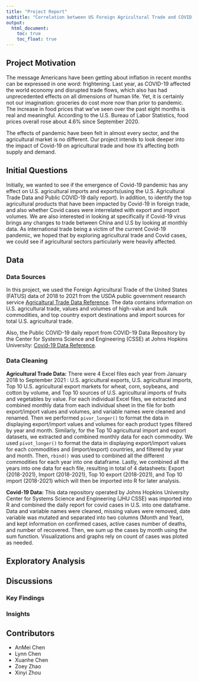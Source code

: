 ```yaml
---
title: "Project Report"
subtitle: "Correlation between US Foreign Agricultural Trade and COVID-19 Impact"
output: 
  html_document:
    toc: true
    toc_float: true
---
```

## Project Motivation
The message Americans have been getting about inflation in recent months can be expressed in one word: frightening. Last year, as COVID-19 affected the world economy and disrupted trade flows, which also has had unprecedented effects on all dimensions of human life. Yet, it is certainly not our imagination: groceries do cost more now than prior to pandemic. The increase in food prices that we’ve seen over the past eight months is real and meaningful. According to the U.S. Bureau of Labor Statistics, food prices overall rose about 4.6% since September 2020. 

The effects of pandemic have been felt in almost every sector, and the agricultural market is no different. Our project intends to look deeper into the impact of Covid-19 on agricultural trade and how it's affecting both supply and demand.

## Initial Questions
Initially, we wanted to see if the emergence of Covid-19 pandemic has any effect on U.S. agricultural imports and exports(using the U.S. Agricultural Trade Data and Public COVID-19 daily report). In addition, to identify the top agricultural products that have been impacted by Covid-19 in foreign trade, and also whether Covid cases were interrelated with export and import volumes. We are also interested in looking at specifically if Covid-19 virus brings any changes to trade between China and U.S by looking at monthly data. As international trade being a victim of the current Covid-19 pandemic, we hoped that by exploring agricultural trade and Covid cases, we could see if agricultural sectors particularly were heavily affected. 

## Data
### Data Sources
In this project, we used the Foreign Agricultural Trade of the United States (FATUS) data of 2018 to 2021 from the USDA public government research service 
[Agricaltural Trade Data Reference](https://www.ers.usda.gov/data-products/foreign-agricultural-trade-of-the-united-states-fatus/u-s-agricultural-trade-data-update/). The data contains information on U.S. agricultural trade, values and volumes of high-value and bulk commodities, and top country export destinations and import sources for total U.S. agricultural trade. 
<br>

Also, the Public COVID-19 daily report from COVID-19 Data Repository by the Center for Systems Science and Engineering (CSSE) at Johns Hopkins University:
[Covid-19 Data Reference](https://github.com/CSSEGISandData/COVID-19/tree/master/csse_covid_19_data/csse_covid_19_daily_reports_us).
<br>

### Data Cleaning

**Agricultural Trade Data:** There were 4 Excel files each year from January 2018 to September 2021 : U.S. agricultural exports, U.S. agricultural imports, Top 10 U.S. agricultural export markets for wheat, corn, soybeans, and cotton by volume, and Top 10 sources of U.S. agricultural imports of fruits and vegetables by value. For each individual Excel files, we extracted and combined monthly data from each individual sheet in the file for both export/import values and volumes, and variable names were cleaned and renamed. Then we performed `pivor_longer()` to format the data in displaying export/import values and volumes for each product types filtered by year and month. Similarly, for the Top 10 agricultural import and export datasets, we extracted and combined monthly data for each commodity. We used `pivot_longer()` to format the data in displaying export/import values for each commodities and (import/export) countries, and filtered by year and month. Then, `rbind()` was used to combined all the different commodities for each year into one dataframe. Lastly, we combined all the years into one data for each file, resulting in total of 4 datasheets: Export (2018-2021), Import (2018-2021), Top 10 export (2018-2021), and Top 10 import (2018-2021) which will then be imported into R for later analysis. 

**Covid-19 Data:** This data repository operated by Johns Hopkins University Center for Systems Science and Engineering (JHU CSSE) was imported into R and combined the daily report for covid cases in U.S. into one dataframe. Data and variable names were cleaned, missing values were removed, date variable was mutated and separated into two columns (Month and Year), and kept information on confirmed cases, active cases number of deaths, and number of recovered. Then, we sum up the cases by month using the sum function. Visualizations and graphs rely on count of cases was ploted as needed.

## Exploratory Analysis


## Discussions
### Key Findings


### Insights

## Contributors
* AnMei Chen 
* Lynn Chen
* Xuanhe Chen
* Zoey Zhao
* Xinyi Zhou

